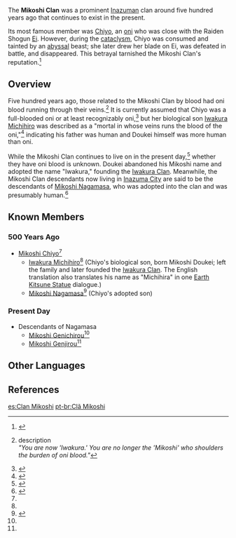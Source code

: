 {{Terminology Infobox
|title        = 
|image        = 
|type         = Families
|type2        = Inazuma Clans
}}
The '''Mikoshi Clan''' was a prominent [[Inazuma]]n clan around five hundred years ago that continues to exist in the present.

Its most famous member was [[Chiyo]], an [[oni]] who was close with the Raiden Shogun [[Ei]]. However, during the [[cataclysm]], Chiyo was consumed and tainted by an [[abyss]]al beast; she later drew her blade on Ei, was defeated in battle, and disappeared. This betrayal tarnished the Mikoshi Clan's reputation.<ref name="ESF">{{Ref/ArtiSet|Emblem of Severed Fate}}</ref>

==Overview==
Five hundred years ago, those related to the Mikoshi Clan by blood had oni blood running through their veins.<ref>{{Ref/Arti|Sundered Feather}} description<br />''"You are now 'Iwakura.' You are no longer the 'Mikoshi' who shoulders the burden of oni blood."''</ref> It is currently assumed that Chiyo was a full-blooded oni or at least recognizably oni,<ref>{{Ref/Item|Mask of the Kijin}}</ref> but her biological son [[Iwakura Michihiro]] was described as a "mortal in whose veins runs the blood of the oni,"<ref>{{Ref/Arti|Magnificent Tsuba}}</ref> indicating his father was human and Doukei himself was more human than oni.

While the Mikoshi Clan continues to live on in the present day,<ref>{{Ref/NPC|Mikoshi Genjirou|quote=And as expected, the future of the Mikoshi clan is still mine to uphold.}}</ref> whether they have oni blood is unknown. Doukei abandoned his Mikoshi name and adopted the name "Iwakura," founding the [[Iwakura Clan]]. Meanwhile, the Mikoshi Clan descendants now living in [[Inazuma City]] are said to be the descendants of [[Mikoshi Nagamasa]], who was adopted into the clan and was presumably human.<ref name="The Narukami Trail">{{Ref/Quest|The Narukami Trail|quote='''Inagi Hotomi:''' His [Mikoshi Nagamasa's] bloodline has been passed down to this day. Most people in the city who have the surname Mikoshi today are his descendants.}}</ref>

==Known Members==
===500 Years Ago===
* [[Mikoshi Chiyo]]<ref name="ESF" />
**[[Iwakura Michihiro]]<ref name="ESF" /> (Chiyo's biological son, born Mikoshi Doukei; left the family and later founded the [[Iwakura Clan]]. The English translation also translates his name as "Michihira" in one [[Earth Kitsune Statue]] dialogue.)
**[[Mikoshi Nagamasa]]<ref>{{Ref/Weapon|Katsuragikiri Nagamasa}}</ref> (Chiyo's adopted son)

===Present Day===
*Descendants of Nagamasa
**[[Mikoshi Genichirou]]<ref name="The Narukami Trail" />
**[[Mikoshi Genjirou]]<ref name="The Narukami Trail" />

==Other Languages==
{{Other Languages|default_hidden = 1
|en      = Mikoshi Clan
|zhs     = 御舆家
|zhs_rm  = Yùyú-jiā
|zht     = 御輿家
|zht_rm  = Yùyú-jiā
|ja      = 御輿家
|ja_rm   = Mikoshi-ke{{Assumed}}
|ko      = 미코시 가문
|ko_rm   = Mikosi Gamun
|es      = Clan Mikoshi
|fr      = Clan Mikoshi
|ru      = Клан Микоси
|th      = ตระกูล Mikoshi
|th_rm   = Tra-kun Mikoshi
|vi      = Nhà Mikoshi
|de      = Mikoshi-Klan
|id      = Keluarga Mikoshi
|pt      = Clã Mikoshi
|tr      = 
|it      = 
}}

==References==
{{Reflist}}

[[es:Clan Mikoshi]]
[[pt-br:Clã Mikoshi]]